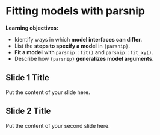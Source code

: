 # Fitting models with parsnip

**Learning objectives:**

- Identify ways in which **model interfaces can differ.**
- List the **steps to specify a model** in `{parsnip}`.
- **Fit a model** with `parsnip::fit()` and `parsnip::fit_xy()`.
- Describe how `{parsnip}` **generalizes model arguments.**

## Slide 1 Title

Put the content of your slide here.

## Slide 2 Title

Put the content of your second slide here.
